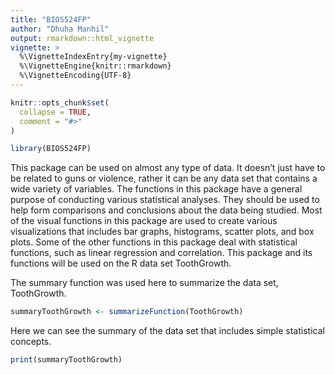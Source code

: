 ```yaml
---
title: "BIOS524FP"
author: "Dhuha Manhil"
output: rmarkdown::html_vignette
vignette: >
  %\VignetteIndexEntry{my-vignette}
  %\VignetteEngine{knitr::rmarkdown}
  %\VignetteEncoding{UTF-8}
---
```


```r
knitr::opts_chunk$set(
  collapse = TRUE,
  comment = "#>"
)
```

```r
library(BIOS524FP)
```

This package can be used on almost any type of data. 
It doesn't just have to be related to guns or violence, 
rather it can be any data set that contains a wide variety 
of variables. The functions in this package have a general 
purpose of conducting various statistical analyses. 
They should be used to help form comparisons and conclusions 
about the data being studied. Most of the visual functions in 
this package are used to create various visualizations that 
includes bar graphs, histograms, scatter plots, and box plots. 
Some of the other functions in this package deal with statistical 
functions, such as linear regression and correlation. This package 
and its functions will be used on the R data set ToothGrowth.

The summary function was used here to summarize the data set, ToothGrowth.
```r
summaryToothGrowth <- summarizeFunction(ToothGrowth)
```

Here we can see the summary of the data set that includes simple statistical concepts.
```r
print(summaryToothGrowth)
```
